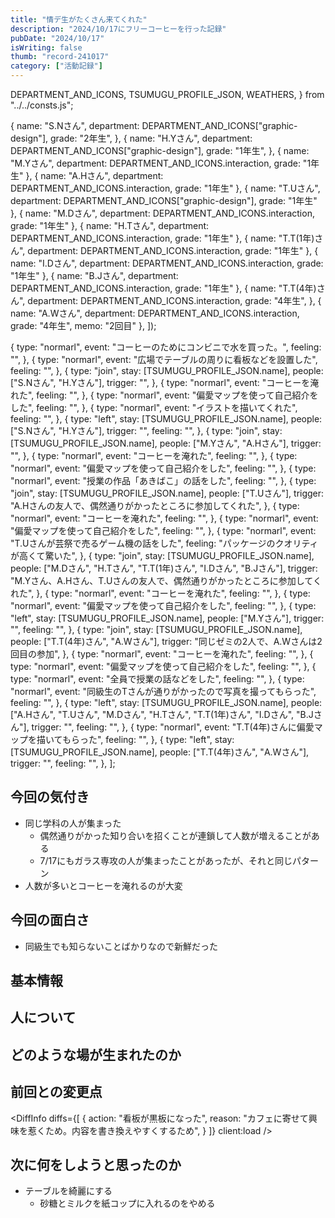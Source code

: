 ```yaml
---
title: "情デ生がたくさん来てくれた"
description: "2024/10/17にフリーコーヒーを行った記録"
pubDate: "2024/10/17"
isWriting: false
thumb: "record-241017"
category: ["活動記録"]
---
```


  DEPARTMENT_AND_ICONS,
  TSUMUGU_PROFILE_JSON,
  WEATHERS,
} from "../../consts.js";

  {
    name: "S.Nさん",
    department: DEPARTMENT_AND_ICONS["graphic-design"],
    grade: "2年生",
  },
  {
    name: "H.Yさん",
    department: DEPARTMENT_AND_ICONS["graphic-design"],
    grade: "1年生",
  },
  {
    name: "M.Yさん",
    department: DEPARTMENT_AND_ICONS.interaction,
    grade: "1年生"
  },
  {
    name: "A.Hさん",
    department: DEPARTMENT_AND_ICONS.interaction,
    grade: "1年生"
  },
  {
    name: "T.Uさん",
    department: DEPARTMENT_AND_ICONS["graphic-design"],
    grade: "1年生"
  },
  {
    name: "M.Dさん",
    department: DEPARTMENT_AND_ICONS.interaction,
    grade: "1年生"
  },
  {
    name: "H.Tさん",
    department: DEPARTMENT_AND_ICONS.interaction,
    grade: "1年生"
  },
  {
    name: "T.T(1年)さん",
    department: DEPARTMENT_AND_ICONS.interaction,
    grade: "1年生"
  },
  {
    name: "I.Dさん",
    department: DEPARTMENT_AND_ICONS.interaction,
    grade: "1年生"
  },
  {
    name: "B.Jさん",
    department: DEPARTMENT_AND_ICONS.interaction,
    grade: "1年生"
  },
  {
    name: "T.T(4年)さん",
    department: DEPARTMENT_AND_ICONS.interaction,
    grade: "4年生",
  },
  {
    name: "A.Wさん",
    department: DEPARTMENT_AND_ICONS.interaction,
    grade: "4年生",
    memo: "2回目"
  },
]);


  {
    type: "normarl",
    event: "コーヒーのためにコンビニで水を買った。",
    feeling: "",
  },
  {
    type: "normarl",
    event: "広場でテーブルの周りに看板などを設置した",
    feeling: "",
  },
  {
    type: "join",
    stay: [TSUMUGU_PROFILE_JSON.name],
    people: ["S.Nさん", "H.Yさん"],
    trigger: "",
  },
  {
    type: "normarl",
    event: "コーヒーを淹れた",
    feeling: "",
  },
  {
    type: "normarl",
    event: "偏愛マップを使って自己紹介をした",
    feeling: "",
  },
  {
    type: "normarl",
    event: "イラストを描いてくれた",
    feeling: "",
  },
  {
    type: "left",
    stay: [TSUMUGU_PROFILE_JSON.name],
    people: ["S.Nさん", "H.Yさん"],
    trigger: "",
    feeling: "",
  },
  {
    type: "join",
    stay: [TSUMUGU_PROFILE_JSON.name],
    people: ["M.Yさん", "A.Hさん"],
    trigger: "",
  },
  {
    type: "normarl",
    event: "コーヒーを淹れた",
    feeling: "",
  },
  {
    type: "normarl",
    event: "偏愛マップを使って自己紹介をした",
    feeling: "",
  },
  {
    type: "normarl",
    event: "授業の作品「あきばこ」の話をした",
    feeling: "",
  },
  {
    type: "join",
    stay: [TSUMUGU_PROFILE_JSON.name],
    people: ["T.Uさん"],
    trigger: "A.Hさんの友人で、偶然通りがかったところに参加してくれた",
  },
  {
    type: "normarl",
    event: "コーヒーを淹れた",
    feeling: "",
  },
  {
    type: "normarl",
    event: "偏愛マップを使って自己紹介をした",
    feeling: "",
  },
  {
    type: "normarl",
    event: "T.Uさんが芸祭で売るゲーム機の話をした",
    feeling: "パッケージのクオリティが高くて驚いた",
  },
  {
    type: "join",
    stay: [TSUMUGU_PROFILE_JSON.name],
    people: ["M.Dさん", "H.Tさん", "T.T(1年)さん", "I.Dさん", "B.Jさん"],
    trigger: "M.Yさん、A.Hさん、T.Uさんの友人で、偶然通りがかったところに参加してくれた",
  },
  {
    type: "normarl",
    event: "コーヒーを淹れた",
    feeling: "",
  },
  {
    type: "normarl",
    event: "偏愛マップを使って自己紹介をした",
    feeling: "",
  },
  {
    type: "left",
    stay: [TSUMUGU_PROFILE_JSON.name],
    people: ["M.Yさん"],
    trigger: "",
    feeling: "",
  },
  {
    type: "join",
    stay: [TSUMUGU_PROFILE_JSON.name],
    people: ["T.T(4年)さん", "A.Wさん"],
    trigger: "同じゼミの2人で、A.Wさんは2回目の参加",
  },
   {
    type: "normarl",
    event: "コーヒーを淹れた",
    feeling: "",
  },
  {
    type: "normarl",
    event: "偏愛マップを使って自己紹介をした",
    feeling: "",
  },
  {
    type: "normarl",
    event: "全員で授業の話などをした",
    feeling: "",
  },
  {
    type: "normarl",
    event: "同級生のTさんが通りがかったので写真を撮ってもらった",
    feeling: "",
  },
  {
    type: "left",
    stay: [TSUMUGU_PROFILE_JSON.name],
    people: ["A.Hさん", "T.Uさん", "M.Dさん", "H.Tさん", "T.T(1年)さん", "I.Dさん", "B.Jさん"],
    trigger: "",
    feeling: "",
  },
  {
    type: "normarl",
    event: "T.T(4年)さんに偏愛マップを描いてもらった",
    feeling: "",
  },
  {
    type: "left",
    stay: [TSUMUGU_PROFILE_JSON.name],
    people: ["T.T(4年)さん", "A.Wさん"],
    trigger: "",
    feeling: "",
  },
];

## 今回の気付き

- 同じ学科の人が集まった
  - 偶然通りがかった知り合いを招くことが連鎖して人数が増えることがある
  - 7/17にもガラス専攻の人が集まったことがあったが、それと同じパターン
- 人数が多いとコーヒーを淹れるのが大変

## 今回の面白さ

- 同級生でも知らないことばかりなので新鮮だった

## 基本情報

<PostBasicInfo
  date="2024-10-17"
  otherEventDates={eventDates}
  weather="曇り"
  temp="26"
  place="東学広場 テキスタイル棟側"
/>

## 人について

<TsumuguInfo
  condition="元気"
  comment="看板を新調したのでやる気"
  photo=""
  client:load
/>

<VisitorsInfo visitors={peopleWithColor} />

## どのような場が生まれたのか

<EventsInfo overview="" people={peopleWithColor} events={events} />

## 前回との変更点

<DiffInfo
  diffs={[
     {
      action: "看板が黒板になった",
      reason: "カフェに寄せて興味を惹くため。内容を書き換えやすくするため",
    }
  ]}
  client:load
/>

## 次に何をしようと思ったのか

- テーブルを綺麗にする
  - 砂糖とミルクを紙コップに入れるのをやめる

